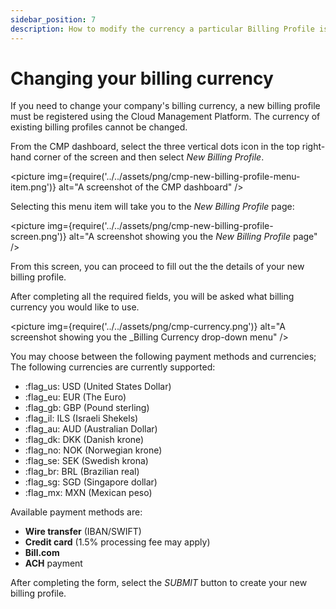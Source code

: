 ```yaml
---
sidebar_position: 7
description: How to modify the currency a particular Billing Profile is billed in.
---
```


# Changing your billing currency

If you need to change your company's billing currency, a new billing profile must be registered using the Cloud Management Platform. The currency of existing billing profiles cannot be changed.

From the CMP dashboard, select the three vertical dots icon in the top right-hand corner of the screen and then select _New Billing Profile_.

<picture
  img={require('../../assets/png/cmp-new-billing-profile-menu-item.png')}
  alt="A screenshot of the CMP dashboard"
/>

Selecting this menu item will take you to the _New Billing Profile_ page:

<picture
  img={require('../../assets/png/cmp-new-billing-profile-screen.png')}
  alt="A screenshot showing you the _New Billing Profile_ page"
/>

From this screen, you can proceed to fill out the the details of your new billing profile.

After completing all the required fields, you will be asked what billing currency you would like to use.

<picture
  img={require('../../assets/png/cmp-currency.png')}
  alt="A screenshot showing you the _Billing Currency drop-down menu"
/>

You may choose between the following payment methods and currencies; The following currencies are currently supported:

- :flag_us: USD (United States Dollar)
- :flag_eu: EUR (The Euro)
- :flag_gb: GBP (Pound sterling)
- :flag_il: ILS (Israeli Shekels)
- :flag_au: AUD (Australian Dollar)
- :flag_dk: DKK (Danish krone)
- :flag_no: NOK (Norwegian krone)
- :flag_se: SEK (Swedish krona)
- :flag_br: BRL (Brazilian real)
- :flag_sg: SGD (Singapore dollar)
- :flag_mx: MXN (Mexican peso)

Available payment methods are:

- **Wire transfer** (IBAN/SWIFT)
- **Credit card** (1.5% processing fee may apply)
- **Bill.com**
- **ACH** payment

After completing the form, select the _SUBMIT_ button to create your new billing profile.
